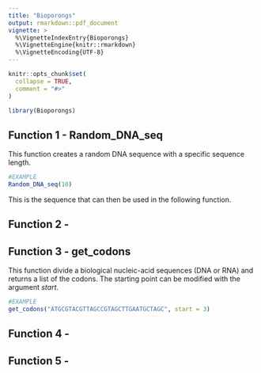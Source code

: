 ```yaml
---
title: "Bioporongs"
output: rmarkdown::pdf_document
vignette: >
  %\VignetteIndexEntry{Bioporongs}
  %\VignetteEngine{knitr::rmarkdown}
  %\VignetteEncoding{UTF-8}
---
```


```r
knitr::opts_chunk$set(
  collapse = TRUE,
  comment = "#>"
)
```

```r
library(Bioporongs)
```

## Function 1 - Random_DNA_seq
This function creates a random DNA sequence with a specific sequence length.

```r
#EXAMPLE
Random_DNA_seq(10)
```

This is the sequence that can then be used in the following function.

## Function 2 - 

## Function 3 - get_codons

This function divide a biological nucleic-acid sequences (DNA or RNA) and returns a list of the codons. The starting point can be modified with the argument *start*.

```r
#EXAMPLE
get_codons("ATGCGTACGTTAGCCGTAGCTTGAATGCTAGC", start = 3)
```

## Function 4 - 

## Function 5 - 
